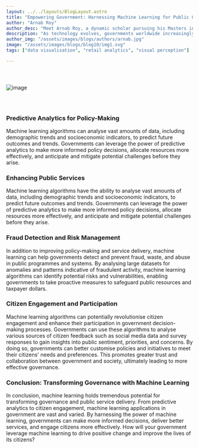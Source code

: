 ```yaml
---
layout: ../../layouts/BlogLayout.astro
title: "Empowering Government: Harnessing Machine Learning for Public Good"
author: "Arnab Roy"
author_desc: "Meet Arnab Roy, a dynamic scholar pursuing his Masters in Data Science and Management from the prestigious institutes, IIT Ropar and IIM Amritsar. With a fervent dedication to mastering the fusion of data science and business acumen, Arnab navigates the realms of academia and industry with unwavering curiosity and a relentless pursuit of excellence. His passion for unlocking insights and driving innovation propels him to explore the cutting edge of data-driven solutions, shaping the future of business intelligence."
description: "As technology evolves, governments worldwide increasingly turn to machine learning to enhance efficiency, improve decision-making, and better serve their citizens. In this post, we'll delve into the diverse applications of machine learning in the public sector, from predictive analytics to citizen engagement. Join us as we uncover how governments can leverage machine learning to their advantage and drive positive change."
author_img: "/assets/images/blogs/authors/arnab.jpg"
image: "/assets/images/blogs/blog10/img1.svg"
tags: ["data visualisation", "retail analytics", "visual perception"]

---
```


<img src="/assets/images/blogs/blog10/img1.svg" alt="image" style="margin: 2.56rem auto;"/>

<Quote quote={quote}/>

### Predictive Analytics for Policy-Making

Machine learning algorithms can analyse vast amounts of data, including demographic trends and socioeconomic indicators, to predict future outcomes and trends. Governments can leverage the power of predictive analytics to make more informed policy decisions, allocate resources more effectively, and anticipate and mitigate potential challenges before they arise.

### Enhancing Public Services

Machine learning algorithms have the ability to analyse vast amounts of data, including demographic trends and socioeconomic indicators, to predict future outcomes and trends. Governments can leverage the power of predictive analytics to make more informed policy decisions, allocate resources more effectively, and anticipate and mitigate potential challenges before they arise.

### Fraud Detection and Risk Management

In addition to improving policy-making and service delivery, machine learning can help governments detect and prevent fraud, waste, and abuse in public programmes and systems. By analysing large datasets for anomalies and patterns indicative of fraudulent activity, machine learning algorithms can identify potential risks and vulnerabilities, enabling governments to take proactive measures to safeguard public resources and taxpayer dollars.

### Citizen Engagement and Participation

Machine learning algorithms can potentially revolutionise citizen engagement and enhance their participation in government decision-making processes. Governments can use these algorithms to analyse various sources of citizen feedback such as social media data and survey responses to gain insights into public sentiment, priorities, and concerns. By doing so, governments can better customise policies and initiatives to meet their citizens' needs and preferences. This promotes greater trust and collaboration between government and society, ultimately leading to more effective governance.

### Conclusion: Transforming Governance with Machine Learning

In conclusion, machine learning holds tremendous potential for transforming governance and public service delivery. From predictive analytics to citizen engagement, machine learning applications in government are vast and varied. By harnessing the power of machine learning, governments can make more informed decisions, deliver better services, and engage citizens more effectively. How will your government leverage machine learning to drive positive change and improve the lives of its citizens?



